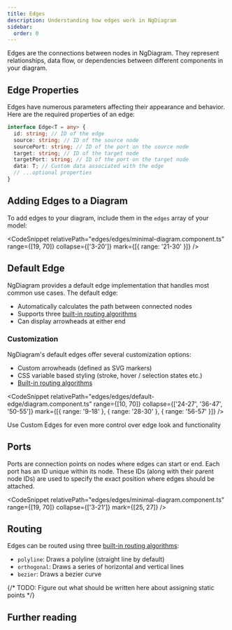 ```yaml
---
title: Edges
description: Understanding how edges work in NgDiagram
sidebar:
  order: 0
---
```



Edges are the connections between nodes in NgDiagram. They represent relationships, data flow, or dependencies between different components in your diagram.

## Edge Properties

Edges have numerous parameters affecting their appearance and behavior.
Here are the required properties of an edge:

```typescript
interface Edge<T = any> {
  id: string; // ID of the edge
  source: string; // ID of the source node
  sourcePort: string; // ID of the port on the source node
  target: string; // ID of the target node
  targetPort: string; // ID of the port on the target node
  data: T; // Custom data associated with the edge
  // ...optional properties
}
```

<LinkCard
  icon="list-format"
  title="Edge API"
  href="/docs/api/types/edge"
  description="See detailed edge properties reference"
/>

## Adding Edges to a Diagram

To add edges to your diagram, include them in the `edges` array of your model:

<CodeSnippet
  relativePath="edges/edges/minimal-diagram.component.ts"
  range={[19, 70]}
  collapse={['3-20']}
  mark={[{ range: '21-30' }]}
/>

## Default Edge

NgDiagram provides a default edge implementation that handles most common use cases. The default edge:

- Automatically calculates the path between connected nodes
- Supports three [built-in routing algorithms](/docs/internals/edges/routing)
- Can display arrowheads at either end

### Customization

NgDiagram's default edges offer several customization options:

- Custom arrowheads (defined as SVG markers)
- CSS variable based styling (stroke, hover / selection states etc.)
- [Built-in routing algorithms](/docs/internals/edges/routing)


<DefaultEdge />

<CodeSnippet
  relativePath="edges/edges/default-edge/diagram.component.ts"
  range={[10, 70]}
  collapse={['24-27', '36-47', '50-55']}
  mark={[{ range: '9-18' }, { range: '28-30' }, { range: '56-57' }]}
/>

Use Custom Edges for even more control over edge look and functionality

<LinkCard
  title="Custom Edges"
  href="/docs/internals/edges/custom-edges"
  description="Provide your edges with unique styles and behaviors"
/>

<LinkCard title="Arrowheads" href="/docs/internals/edges/arrowheads" description="Create custom arrowheads" />

## Ports

Ports are connection points on nodes where edges can start or end.
Each port has an ID unique within its node.
These IDs (along with their parent node IDs) are used to specify the exact position where edges should be attached.

<CodeSnippet
  relativePath="edges/edges/minimal-diagram.component.ts"
  range={[19, 70]}
  collapse={['3-21']}
  mark={[25, 27]}
/>

<LinkCard
  title="Ports"
  href="/docs/internals/nodes/ports"
  description="Read more about ports and how they work in NgDiagram"
/>

## Routing

Edges can be routed using three [built-in routing algorithms](/docs/internals/edges/routing):

- `polyline`: Draws a polyline (straight line by default)
- `orthogonal`: Draws a series of horizontal and vertical lines
- `bezier`: Draws a bezier curve


<Routing />

<LinkCard
  title="Routing"
  href="/docs/internals/edges/routing"
  description="Learn about routing algorithms and how to customize them in NgDiagram"
/>

{/* TODO: Figure out what should be written here about assigning static points */}

## Further reading

<LinkCard
  title="Layout"
  href="/docs/internals/layout"
  description="Learn about layout algorithms and how to customize them in NgDiagram"
/>
<LinkCard
  title="Labels"
  href="/docs/internals/edges/labels"
  description="See how to add labels to edges in NgDiagram"
/>
